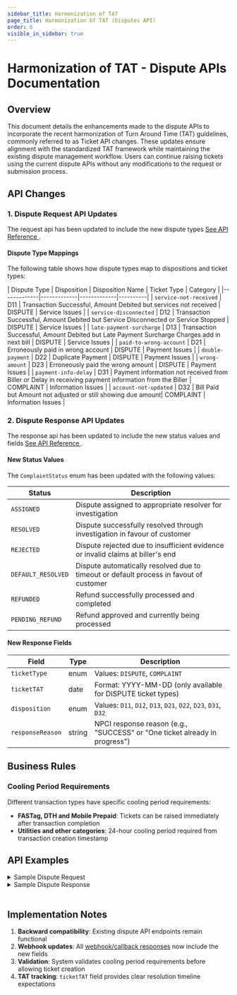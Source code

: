 ```yaml
---
sidebar_title: Harmonization of TAT
page_title: Harmonization Of TAT (Disputes API)
order: 6
visible_in_sidebar: true
---
```


# Harmonization of TAT - Dispute APIs Documentation

## Overview

This document details the enhancements made to the dispute APIs to incorporate the recent harmonization of Turn Around Time (TAT) guidelines, commonly referred to as Ticket API changes. These updates ensure alignment with the standardized TAT framework while maintaining the existing dispute management workflow. Users can continue raising tickets using the current dispute APIs without any modifications to the request or submission process.


## API Changes


### 1. Dispute Request API Updates

The request api has been updated to include the new dispute types <a href='/payments/billpay/api-integration/api-reference#/category~Dispute/operation~DisputeRequest'> See API Reference </a>.

#### Dispute Type Mappings

The following table shows how dispute types map to dispositions and ticket types:

| Dispute Type | Disposition | Disposition Name | Ticket Type | Category |
|-------------|-------------|-------------|----------|
| `service-not-received` | D11 | Transaction Successful, Amount Debited but services not received | DISPUTE | Service Issues |
| `service-disconnected` | D12 | Transaction Successful, Amount Debited but Service Disconnected or Service Stopped | DISPUTE | Service Issues |
| `late-payment-surcharge` | D13 | Transaction Successful, Amount Debited but Late Payment Surcharge Charges add in next bill | DISPUTE | Service Issues |
| `paid-to-wrong-account` | D21 | Erroneously paid in wrong account | DISPUTE | Payment Issues |
| `double-payment` | D22 | Duplicate Payment | DISPUTE | Payment Issues |
| `wrong-amount` | D23 | Erroneously paid the wrong amount | DISPUTE | Payment Issues |
| `payment-info-delay` | D31 | Payment  information  not  received from Biller or Delay in receiving payment information from the Biller | COMPLAINT | Information Issues |
| `account-not-updated` | D32 | Bill Paid but Amount not adjusted or still showing due amount| COMPLAINT | Information Issues |



### 2. Dispute Response API Updates

The response api has been updated to include the new status values and fields <a href='/payments/billpay/api-integration/api-reference#/category~Dispute/operation~DisputeResponse'> See API Reference </a>.


#### New Status Values

The `ComplaintStatus` enum has been updated with the following values:

| Status | Description |
|--------|-------------|
| `ASSIGNED` | Dispute assigned to appropriate resolver for investigation |
| `RESOLVED` | Dispute successfully resolved through investigation in favour of customer |
| `REJECTED` | Dispute rejected due to insufficient evidence or invalid claims at biller's end |
| `DEFAULT_RESOLVED` | Dispute automatically resolved due to timeout or default process in favout of customer |
| `REFUNDED` | Refund successfully processed and completed |
| `PENDING_REFUND` | Refund approved and currently being processed |

#### New Response Fields

| Field | Type | Description |
|-------|------|-------------|
| `ticketType` | enum | Values: `DISPUTE`, `COMPLAINT` |
| `ticketTAT` | date | Format: YYYY-MM-DD (only available for DISPUTE ticket types) |
| `disposition` | enum | Values: `D11`, `D12`, `D13`, `D21`, `D22`, `D23`, `D31`, `D32` |
| `responseReason` | string | NPCI response reason (e.g., "SUCCESS" or "One ticket already in progress") |

## Business Rules

### Cooling Period Requirements

Different transaction types have specific cooling period requirements:

- **FASTag, DTH and Mobile Prepaid**: Tickets can be raised immediately after transaction completion
- **Utilities and other categories**: 24-hour cooling period required from transaction creation timestamp


## API Examples

<Card padding="nano" shape="rounded">
    <details>
        <summary>
            <Text as="h6" marginBottom="none" marginTop="none">
                Sample Dispute Request
            </Text>
        </summary>
        <CodeBlockWithCopy language="json">{`
        {
          "transactionId": "DP015080142106KQkKly",
          "disputeType": "account-not-updated/payment-info-delay/wrong-amount/double-payment/paid-to-wrong-account/service-disconnected/service-not-received/late-payment-surcharge",
          "description": "I have paid but account is not updated"
        }
        `}</CodeBlockWithCopy>
    </details>
</Card>


<Card padding="nano" shape="rounded">
    <details>
        <summary>
            <Text as="h6" marginBottom="none" marginTop="none">
                Sample Dispute Response
            </Text>
        </summary>
        <CodeBlockWithCopy language="json">{`
        {
          "data": {
            "assignedTo": "BBPCU",
            "disposition": "D32",
            "disputeId": "TKTCVEJDCOH215KV2761CLGxwrzHMI50801521",
            "refId": "CVEJET77GM8365VO5HRGtokm7MX50801525",
            "remarks": "Belongs to BOU",
            "responseReason": "Success",
            "status": "PENDING_REFUND",
            "ticketTAT": "2025-03-22",
            "ticketType": "DISPUTE"
          },
          "success": true,
          "traceId": "CVEJNK8H215KV2761F50"
        }
        `}</CodeBlockWithCopy>
    </details>
</Card>
<br />


## Implementation Notes

1. **Backward compatibility**: Existing dispute API endpoints remain functional
2. **Webhook updates**: All <a href="/payments/billpay/api-integration/webhooks#dispute-webhook" target="_blank">webhook/callback responses</a> now include the new fields
3. **Validation**: System validates cooling period requirements before allowing ticket creation
4. **TAT tracking**: `ticketTAT` field provides clear resolution timeline expectations

<WasPageHelpful />
